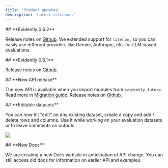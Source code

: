 ```yaml
---
title: 'Product updates'
description: 'Latest releases.'
---
```


<Update label="2025-02-07" description="Evidently v0.6.2">
  ## **Evidently 0.6.2**

  Release notes on [Github](https://github.com/evidentlyai/evidently/releases/tag/v0.6.2). We extended support for `litellm` , so you can easily use different providers like Gemini, Anthropic, etc. for LLM-based evaluations.
</Update>

<Update label="2025-01-31" description="Evidently v0.6.1">
  ## **Evidently 0.6.1**

  Release notes on [Github](https://github.com/evidentlyai/evidently/releases/tag/v0.6.1).
</Update>

<Update label="2025-01-24" description="Evidently v0.6">
  ## **New API release**

  The new API is available when you import modules from `evidently.future`. Read more in [Migration guide](/faq/migration). Release notes on [Github](https://github.com/evidentlyai/evidently/releases/tag/v0.6.0).
</Update>

<Update label="2025-01-24" description="Evidently Cloud">
  ## **Editable datasets**

  You can now hit "edit" on any existing dataset, create a copy and add / delete rows and columns. Use it while working on your evaluation datasets or to leave comments on outputs.

  ![](/images/changelog/editable_dataset-min.png)
</Update>

<Update label="2025-01-10" description="Docs">
  ## **New Docs**

  We are creating a new Docs website in anticipation of API change. You can still access old docs for information on earlier API and examples.
</Update>